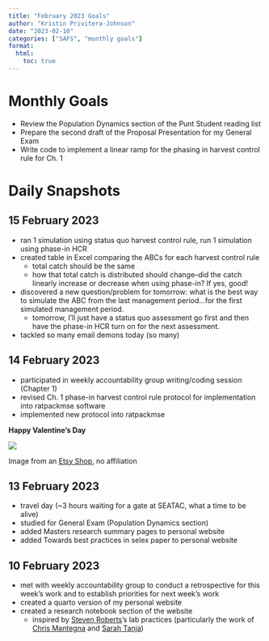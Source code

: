 ```yaml
---
title: "February 2023 Goals"
author: "Kristin Privitera-Johnson"
date: "2023-02-10"
categories: ["SAFS", "monthly goals"]
format:
  html:
    toc: true
---
```


# Monthly Goals
- Review the Population Dynamics section of the Punt Student reading list
- Prepare the second draft of the Proposal Presentation for my General Exam
- Write code to implement a linear ramp for the phasing in harvest control rule for Ch. 1

# Daily Snapshots

## 15 February 2023

- ran 1 simulation using status quo harvest control rule, run 1 simulation using phase-in HCR
- created table in Excel comparing the ABCs for each harvest control rule
  - total catch should be the same
  - how that total catch is distributed should change--did the catch linearly increase or decrease when using phase-in? If yes, good!
- discovered a new question/problem for tomorrow: what is the best way to simulate the ABC from the last management period...for the first simulated management period.
  - tomorrow, I'll just have a status quo assessment go first and then have the phase-in HCR turn on for the next assessment.
- tackled so many email demons today (so many)

## 14 February 2023

- participated in weekly accountability group writing/coding session (Chapter 1)
- revised Ch. 1 phase-in harvest control rule protocol for implementation into ratpackmse software
- implemented new protocol into ratpackmse 

**Happy Valentine's Day** 

![](valentine.png)

Image from an [Etsy Shop](https://www.etsy.com/uk/listing/592099432/you-light-up-my-life-angler-fish), no affiliation

## 13 February 2023

- travel day (~3 hours waiting for a gate at SEATAC, what a time to be alive)
- studied for General Exam (Population Dynamics section)
- added Masters research summary pages to personal website
- added Towards best practices in selex paper to personal website

## 10 February 2023

- met with weekly accountability group to conduct a retrospective for this week's work and to establish priorities for next week's work
- created a quarto version of my personal website
- created a research notebook section of the website
    - inspired by [Steven Roberts](https://sr320.github.io/)'s lab practices (particularly the work of [Chris Mantegna](https://chrismantegna.github.io/) and [Sarah Tanja](https://sarahtanja.github.io/lab-book/))